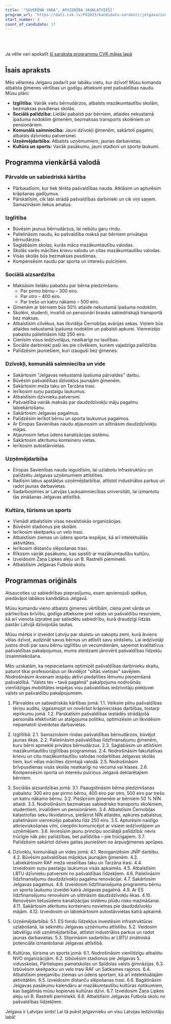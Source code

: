 ```yaml
---
title: '"SUVERĒNĀ VARA", APVIENĪBA JAUNLATVIEŠI'
program_url: 'https://dati.cvk.lv/PV2025/kandidatu-saraksti/jelgava/suverena-vara-apvieniba-jaunlatviesi'
start_number: 4
count_of_candidate: 17
---
```



<Badge text="Ģimenes atbalsts" variant="note" size="small" /> <Badge text="Izglītības uzlabojumi" variant="note" size="small" /> <Badge text="Sociālā aizsardzība" variant="note" size="small" /> <Badge text="Komunālā saimniecība un vide" variant="note" size="small" /> <Badge text="Uzņēmējdarbības atbalsts" variant="note" size="small" />

<br/><br/> 

<Card title='Šis ir mākslīga intelekta ģenerēts apraksts' icon='starlight'>
    Ja vēlie vari apskatīt <a href={frontmatter.program_url} target='_blank'>šī saraksta programmu CVK mājas lapā</a>
    </Card>

## Īsais apraksts

Mēs vēlamies Jelgavu padarīt par labāku vietu, kur dzīvot! Mūsu komanda atbalsta ģimenes vērtības un godīgu attieksmi pret pašvaldības naudu. Mūsu plāni:

*   **Izglītība:** Vairāk vietu bērnudārzos, atbalsts mazākumtautību skolām, bezmaksas pusdienas skolās.
*   **Sociālā palīdzība:** Lielāki pabalsti par bērniem, atlaides nekustamā īpašuma nodoklim ģimenēm, bezmaksas transports skolēniem un pensionāriem.
*   **Komunālā saimniecība:** Jauni dzīvokļi ģimenēm, sakārtoti pagalmi, atbalsts dzīvnieku patversmei.
*   **Uzņēmējdarbība:** Atbalsts uzņēmumiem, jaunas darbavietas.
*   **Kultūra un sports:** Vairāk pasākumu, jauni stadioni un sporta laukumi.

## Programma vienkāršā valodā

### Pārvalde un sabiedriskā kārtība
*   Pārbaudīsim, kur tiek tērēta pašvaldības nauda. Atklāsim un apturēsim krāpšanas gadījumus.
*   Pārskatīsim, cik labi strādā pašvaldības darbinieki un cik viņi saņem. Samazināsim liekus amatus.

### Izglītība
*   Būvēsim jaunus bērnudārzus, lai nebūtu garu rindu.
*   Palielināsim naudu, ko pašvaldība maksā par bērniem privātajos bērnudārzos.
*   Saglabāsim skolas, kurās māca mazākumtautību valodas.
*   Skolās varēs mācīties krievu valodu un citas mazākumtautību valodas.
*   Visās skolās būs bezmaksas pusdienas.
*   Kompensēsim naudu par sporta un interešu pulciņiem.

### Sociālā aizsardzība
*   Maksāsim lielāku pabalstu par bērna piedzimšanu.
    *   Par pirmo bērnu – 300 eiro.
    *   Par otro – 400 eiro.
    *   Par trešo un katru nākamo – 500 eiro.
*   Ģimenēm ar bērniem būs 50% atlaide nekustamā īpašuma nodoklim.
*   Skolēni, studenti, invalīdi un pensionāri brauks sabiedriskajā transportā bez maksas.
*   Atbalstīsim cilvēkus, kas likvidēja Černobiļas avārijas sekas. Viņiem būs atlaides nekustamā īpašuma nodoklim un pabalsti apkurei. Vienreizējo pabalstu palielināsim līdz 250 eiro.
*   Cienīsim visus iedzīvotājus, neatkarīgi no tautības.
*   Sociālie darbinieki paši ies pie cilvēkiem, kuriem vajadzīga palīdzība.
*   Palīdzēsim jauniešiem, kuri izauguši bez ģimenes.

### Dzīvokļi, komunālā saimniecība un vide
*   Sakārtosim "Jelgavas nekustamā īpašuma pārvaldes" darbu.
*   Būvēsim pašvaldības dzīvokļus jaunajām ģimenēm.
*   Sakārtosim meža taku un Tarzāna trasi.
*   Ierīkosim suņu pastaigu laukumus.
*   Atbalstīsim dzīvnieku patversmi.
*   Pašvaldība vairāk maksās par daudzdzīvokļu māju pagalmu labiekārtošanu.
*   Sakārtosim Jelgavas pagalmus.
*   Palīdzēsim ierīkot bērnu un sporta laukumus pagalmos.
*   Ar Eiropas Savienības naudu atjaunosim un siltināsim daudzdzīvokļu mājas.
*   Atjaunosim lietus ūdens kanalizācijas sistēmu.
*   Sakārtosim atkritumu konteineru vietas.
*   Ierīkosim autostāvvietas.

### Uzņēmējdarbība
*   Eiropas Savienības naudu ieguldīsim, lai uzlabotu infrastruktūru un palīdzētu Jelgavas uzņēmumiem attīstīties.
*   Radīsim labus apstākļus uzņēmējdarbībai, attīstot industriālos parkus un radot jaunas darbavietas.
*   Sadarbosimies ar Latvijas Lauksaimniecības universitāti, lai izmantotu tās zināšanas Jelgavas attīstībā.

### Kultūra, tūrisms un sports
*   Vienādi atbalstīsim visas nevalstiskās organizācijas.
*   Būvēsim stadionus pie skolām.
*   Ierīkosim skeitparku un velo trasi.
*   Atbalstīsim ziemas un ūdens sporta iespējas, kā arī intelektuālās aktivitātes.
*   Ierīkosim distanču slēpošanas trasi.
*   Rīkosim vairāk pasākumu, kas saistīti ar mazākumtautību kultūru.
*   Izveidosim Žaņa Lipkes aleju un B. Rastrelli pieminekli.
*   Atbalstīsim Jelgavas Futbola skolu.

## Programmas oriģināls

Atsaucoties uz sabiedrības pieprasījumu, esam apvienojuši spēkus, piedāvājot labākos kandidātus Jelgavā.

Mūsu komandu vieno atbalsts ģimenes vērtībām, cieņa pret vārda un pārliecības brīvību, godīga attieksme pret valsts un pašvaldību resursiem, kā arī vienota izpratne par saliedētu sabiedrību, kurā draudzīgi līdzās pastāv Latvijā dzīvojošās tautas.

Mūsu mērķis ir izveidot Latviju par skaistu un sakoptu zemi, kurā ikviens vēlas dzīvot, audzināt savus bērnus un attīstīt savu sirdslietu. Lai iedzīvotāji justos droši par savu bērnu izglītību un vecumdienām, saņemot kvalitatīvus pašvaldības pakalpojumus, mums steidzami jānovērš pašvaldības līdzekļu izsaimniekošana.

Mēs uzskatām, ka nepieciešams optimizēt pašvaldības darbinieku skaitu, paturot tikai profesionāļus un likvidējot "siltās vietiņas" savējiem. Nodrošināsim ikvienam iespēju aktīvi piedalīties lēmumu pieņemšanā pašvaldībā.
"Valsts tev – tavā pagalmā" pakalpojums nodrošinās vienlīdzīgas mobilitātes iespējas visu pašvaldības iedzīvotāju piekļuvei valsts un pašvaldību pakalpojumiem.

1. Pārvaldes un sabiedriskās kārtības jomā:
1.1. Veiksim pilnu pašvaldības tēriņu auditu, izgaismojot un novēršot krāpnieciskas darbības, tostarp iepirkumu jomā.
1.2. Pārskatīsim pašvaldības iestādēs strādājošā personāla efektivitāti un atalgojuma politiku, optimizēsim un likvidēsim nepamatoti izveidotas darbavietas.

2. Izglītībā:
2.1. Samazināsim rindas pašvaldības bērnudārzos, būvējot jaunas ēkas.
2.2. Palielināsim pašvaldības līdzfinansējumu ģimenēm, kuru bērni apmeklē privātos bērnudārzus.
2.3. Saglabāsim un attīstīsim mazākumtautību izglītības programmas.
2.4. Nodrošināsim fakultatīvas krievu un citu mazākumtautību valodas nodarbības Jelgavas skolās tiem, kuri vēlas mācīties dzimtajā valodā.
2.5. Nodrošināsim brīvpusdienas visās skolās neatkarīgi no vecuma vai klases.
2.6. Kompensēsim sporta un interešu pulciņus Jelgavā deklarētajiem bērniem.

3. Sociālās aizsardzības jomā:
3.1. Paaugstināsim bērna piedzimšanas pabalstu: 300 eiro par pirmo bērnu, 400 eiro par otro, 500 eiro par trešo un katru nākamo bērnu.
3.2. Piešķirsim ģimenēm ar bērniem 50 % NĪN atlaidi.
3.3. Nodrošināsim bezmaksas sabiedrisko transportu skolēniem, studentiem, invalīdiem un pensionāriem.
3.4. Atbalstīsim Černobiļas katastrofas seku likvidatorus, piešķirot NĪN atlaides, apkures pabalstus; palielināsim vienreizējo pabalstu līdz 250 eiro.
3.5. Apturēsim naidīgo atkrieviskošanas vilni, cieņpilni komunicējot ar visiem iedzīvotājiem un uzņēmējiem.
3.6. Ieviesīsim jaunu principu sociālajā palīdzībā: nevis trūcīgie nāk pēc palīdzības, bet palīdzība – pie trūcīgajiem.
3.7. Palīdzēsim sakārtot dzīves gaitas jauniešiem no ārpusģimenes aprūpes.

4. Dzīvokļu, komunālajā un vides jomā:
4.1. Reorganizēsim JNĪP darbību.
4.2. Būvēsim pašvaldības mājokļus jaunajām ģimenēm.
4.3. Labiekārtosim RAF meža veselības taku un Tarzāna trasi.
4.4. Izveidosim suņu pastaigu laukumus visās apkaimēs.
4.5. Atbalstīsim LBTU dzīvnieku patversmi no pašvaldības līdzekļiem.
4.6. Palielināsim līdzfinansējumu daudzdzīvokļu pagalmu renovācijai.
4.7. Sakārtosim Jelgavas pagalmus.
4.8. Izveidosim līdzfinansējuma programmu bērnu un sporta laukumu izveidei katrā Jelgavas pagalmā.
4.9. Ar ES līdzfinansējumu renovēsim un siltināsim daudzdzīvokļu ēkas.
4.10. Renovēsim lietusūdens kanalizācijas sistēmu plūdu risku mazināšanai.
4.11. Sakārtosim atkritumu konteineru novietnes pie daudzdzīvokļu mājām.
4.12. Izveidosim un labiekārtosim autostāvvietas katrā apkaimē.

5. Uzņēmējdarbībā:
5.1. ES fondu līdzekļus investēsim infrastruktūras uzlabošanā, lai sekmētu Jelgavas uzņēmumu attīstību.
5.2. Veidosim labvēlīgu vidi uzņēmējdarbībai, attīstot industriālos parkus un radot jaunas darbavietas.
5.3. Stiprināsim sadarbību ar LBTU zinātniskā potenciāla izmantošanai Jelgavas attīstībā.

6. Kultūras, tūrisma un sporta jomā:
6.1. Nodrošināsim vienlīdzīgu atbalstu NVO organizācijām.
6.2. Izbūvēsim stadionus pie Jelgavas 5. vidusskolas, Pārlielupes pamatskolas un Spīdolas valsts ģimnāzijas.
6.3. Izbūvēsim skeitparku un velo trasi RAF un Satiksmes rajonos.
6.4. Atbalstīsim pieejamību ziemas un ūdens sportam, kā arī intelektuālajām aktivitātēm.
6.5. Izveidosim distanču slēpošanas trasi.
6.6. Bagātināsim Jelgavas pasākumu kalendāru ar mazākumtautību kultūras notikumiem, kas bagātinās mūsu kopienas kultūras dzīvi.
6.7. Izveidosim Žaņa Lipkes aleju un B. Rastrelli pieminekli.
6.8. Atbalstīsim Jelgavas Futbola skolu no pašvaldības līdzekļiem.

Jelgava ir Latvijas sirds! Lai tā pukst jelgavnieku un visu Latvijas iedzīvotāju labā!
